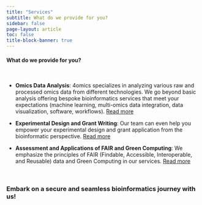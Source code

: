 ```yaml
---
title: "Services"
subtitle: What do we provide for you?
sidebar: false
page-layout: article
toc: false
title-block-banner: true
---
```


::: column-page

#### What do we provide for you?

<br>

- **Omics Data Analysis**: 4omics specializes in analyzing various raw and processed omics data from different technologies. We go beyond basic analysis offering bespoke bioinformatics services that meet your expectations (machine learning, multi-omics data integration, data visualization, software, workflows). [Read more](omics_data_analysis.qmd)

- **Experimental Design and Grant Writing**: Our team can even help you empower your experimental design and grant application from the bioinformatic perspective. [Read more](experimental_design.qmd)

- **Assessment and Applications of FAIR and Green Computing**: We emphasize the principles of FAIR (Findable, Accessible, Interoperable, and Reusable) data and Green Computing in our services. [Read more](FAIR_Green_Computing.qmd)

<!-- -   Consultation on commonly used **bioinformatics analysis approaches** -->

<!-- -   Workflow design, implementation, and result interpretation -->

<!-- -   Utilization of **Machine Learning** methods on available **omics** and metadata and **data** **integration** -->

<!-- -   Experimental design review -->

<!-- -   Grant review (methods, data management plans, outreach) -->

<!-- -   **Scientific data visualization** -->

<!-- -   Software as a service. Development of specialized tools (e.g., visualization) based on client needs. -->

<!-- -   Assessment of research compliance with **FAIR Principles** (FAIR assessment/pipelines/data) - build repositories for your publications!! -->

<!-- -   Adaptation of bioinformatics analyses based on the "**Green Computing** model -->

<br>

### Embark on a secure and seamless bioinformatics journey with us!
:::
